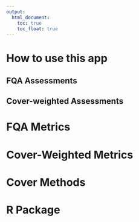 ```yaml
---
output:
  html_document:
    toc: true
    toc_float: true
---
```


# How to use this app

## FQA Assessments

## Cover-weighted Assessments

# FQA Metrics

# Cover-Weighted Metrics

# Cover Methods

# R Package


